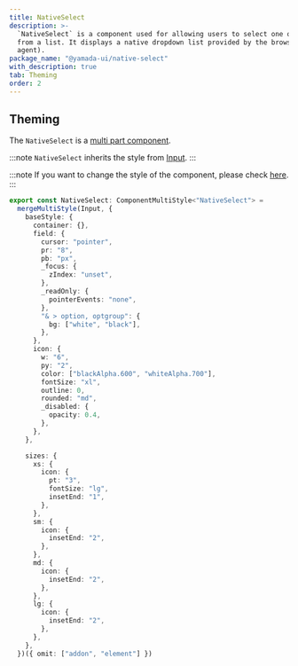 ```yaml
---
title: NativeSelect
description: >-
  `NativeSelect` is a component used for allowing users to select one option
  from a list. It displays a native dropdown list provided by the browser (user
  agent).
package_name: "@yamada-ui/native-select"
with_description: true
tab: Theming
order: 2
---
```


## Theming

The `NativeSelect` is a [multi part component](/styled-system/theming/component-styles#multi-part-components).

:::note
`NativeSelect` inherits the style from [Input](/components/forms/input).
:::

:::note
If you want to change the style of the component, please check [here](/styled-system/theming/customize-theme#changing-the-style-of-components).
:::

```ts
export const NativeSelect: ComponentMultiStyle<"NativeSelect"> =
  mergeMultiStyle(Input, {
    baseStyle: {
      container: {},
      field: {
        cursor: "pointer",
        pr: "8",
        pb: "px",
        _focus: {
          zIndex: "unset",
        },
        _readOnly: {
          pointerEvents: "none",
        },
        "& > option, optgroup": {
          bg: ["white", "black"],
        },
      },
      icon: {
        w: "6",
        py: "2",
        color: ["blackAlpha.600", "whiteAlpha.700"],
        fontSize: "xl",
        outline: 0,
        rounded: "md",
        _disabled: {
          opacity: 0.4,
        },
      },
    },

    sizes: {
      xs: {
        icon: {
          pt: "3",
          fontSize: "lg",
          insetEnd: "1",
        },
      },
      sm: {
        icon: {
          insetEnd: "2",
        },
      },
      md: {
        icon: {
          insetEnd: "2",
        },
      },
      lg: {
        icon: {
          insetEnd: "2",
        },
      },
    },
  })({ omit: ["addon", "element"] })
```
